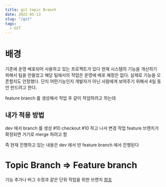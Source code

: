 ```yaml
---
title: git topic Branch 
date: 2022-05-13
slug: "/git"
tags:
  - GIT
---
```


# 배경

기존에 운영 배포되어 사용하고 있는 프로젝트가 있다 
현재 시스템의 기능을 개선하기 위해서 팀을 만들었고
해당 팀에서의 작업은 운영에 배포 예정은 없다.
실제로 기능을 오픈할지도 안정했다.
단지 어떤기능인지 개발자가 아닌 사람에게 보여주기 위해서 
4일 동안 만드려고 한다.

feature branch 를 생성해서 작업 후 
같이 작업하려고 하는데

## 내가 적용 방법

dev 에서 branch 를 생성 #10
checkout #10 하고 나서 변경 작업
feature 브렌치가 확정되면 거기로 merge 하려고 함 

즉 현재 진행하고 있는 내용은 
dev 에서 딴 feature branch 에서 진행된다

# Topic Branch => Feature branch

기능 추가나 버그 수정과 같은 단위 작업을 위한 브랜치
[참조](https://backlog.com/git-tutorial/kr/stepup/stepup1_2.html)




